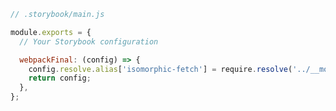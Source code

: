 ```js
// .storybook/main.js

module.exports = {
  // Your Storybook configuration

  webpackFinal: (config) => {
    config.resolve.alias['isomorphic-fetch'] = require.resolve('../__mocks__/isomorphic-fetch.js');
    return config;
  },
};
```